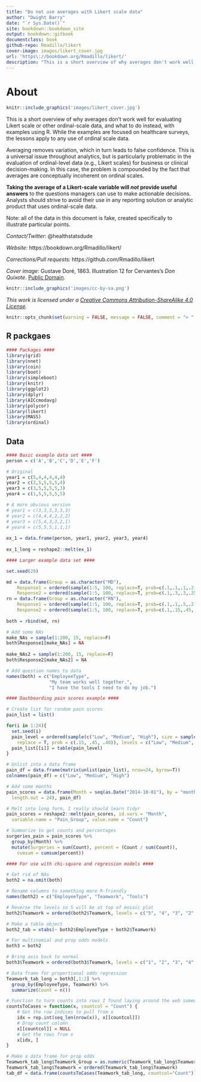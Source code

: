 ```yaml
--- 
title: "Do not use averages with Likert scale data"
author: "Dwight Barry"
date: "`r Sys.Date()`"
site: bookdown::bookdown_site
output: bookdown::gitbook
documentclass: book
github-repo: Rmadillo/likert
cover-image: images/likert_cover.jpg
url: 'https\://bookdown.org/Rmadillo/likert/'
description: "This is a short overview of why averages don't work well for evaluating Likert scale or other ordinal-scale data, and what to do instead, with examples using R."
---
```


# About {-}

```r
knitr::include_graphics('images/likert_cover.jpg')
```

This is a short overview of why averages don't work well for evaluating Likert scale or other ordinal-scale data, and what to do instead, with examples using R. While the examples are focused on healthcare surveys, the lessons apply to any use of ordinal scale data.  

Averaging removes variation, which in turn leads to false confidence. This is a universal issue throughout analytics, but is particularly problematic in the evaluation of ordinal-level data (e.g., Likert scales) for business or clinical decision-making. In this case, the problem is compounded by the fact that averages are conceptually incoherent on ordinal scales.   

**Taking the average of a Likert-scale variable will *not* provide useful answers** to the questions managers can use to make actionable decisions. Analysts should strive to avoid their use in any reporting solution or analytic product that uses ordinal-scale data.  

Note: all of the data in this document is fake, created specifically to illustrate particular points. 

*Contact/Twitter:* @healthstatsdude   

*Website:* https://bookdown.org/Rmadillo/likert/  

*Corrections/Pull requests:* https://github.com/Rmadillo/likert   

*Cover image*: Gustave Doré, 1863. Illustration 12 for Cervantes's *Don Quixote*. [Public Domain]( https://commons.wikimedia.org/w/index.php?curid=677913).  


```r
knitr::include_graphics('images/cc-by-sa.png')
```

*This work is licensed under a [Creative Commons Attribution-ShareAlike 4.0 License](https://creativecommons.org/licenses/by-sa/4.0/).*  

```r
knitr::opts_chunk$set(warning = FALSE, message = FALSE, comment = "> ", fig.height = 3, fig.align = "center")
```

## R packgaes {-}

```r
#### Packages ####
library(grid)
library(nnet)
library(coin)
library(boot)
library(simpleboot)
library(knitr)
library(ggplot2)
library(dplyr)
library(AICcmodavg)
library(polycor)
library(likert)
library(MASS)
library(ordinal)
```

## Data {-}

```r
#### Basic example data set ####
person = c('A','B','C','D','E','F')

# Original 
year1 = c(5,4,4,4,4,4)
year2 = c(2,5,5,5,5,4)
year3 = c(3,5,5,5,5,3)
year4 = c(1,5,5,5,5,5)

# A more obvious version
# year1 = c(3,3,3,3,3,3)
# year2 = c(4,4,4,2,2,2)
# year3 = c(5,4,3,3,2,1)
# year4 = c(5,5,5,1,1,1)
 
ex_1 = data.frame(person, year1, year2, year3, year4)
 
ex_1_long = reshape2::melt(ex_1)

#### Larger example data set ####

set.seed(29)

md = data.frame(Group = as.character("MD"), 
    Response1 = ordered(sample(1:5, 100, replace=T, prob=c(.1,.1,.1,.2,.5))), 
    Response2 = ordered(sample(1:5, 100, replace=T, prob=c(.1,.3,.3,.25,.15))))
rn = data.frame(Group = as.character("RN"), 
    Response1 = ordered(sample(1:5, 100, replace=T, prob=c(.1,.1,.5,.2,.1))), 
    Response2 = ordered(sample(1:5, 100, replace=T, prob=c(.1,.15,.45,.15,.15))))
 
both = rbind(md, rn)

# Add some NAs 
make_NAs = sample(1:200, 15, replace=F)
both$Response1[make_NAs] = NA
 
make_NAs2 = sample(1:200, 15, replace=F)
both$Response2[make_NAs2] = NA

# Add question names to data
names(both) = c("EmployeeType", 
                "My team works well together.", 
                "I have the tools I need to do my job.")

#### Dashboarding pain scores example ####

# Create list for random pain scores
pain_list = list()

for(i in 1:24){
  set.seed(i)
  pain_level = ordered(sample(c("Low", "Medium", "High"), size = sample(10:30),
    replace = T, prob = c(.15, .45, .40)), levels = c("Low", "Medium", "High"))
  pain_list[[i]] = table(pain_level)
}

# Unlist into a data frame
pain_df = data.frame(matrix(unlist(pain_list), nrow=24, byrow=T))
colnames(pain_df) = c("Low", "Medium", "High")

# Add some months
pain_scores = data.frame(Month = seq(as.Date("2014-10-01"), by = "month", 
  length.out = 24), pain_df)

# Melt into long form, I really should learn tidyr
pain_scores = reshape2::melt(pain_scores, id.vars = "Month", 
  variable.name = "Pain_Group", value.name = "Count")

# Summarize to get counts and percentages
surgeries_pain = pain_scores %>% 
  group_by(Month) %>%
  mutate(Surgeries = sum(Count), percent = (Count / sum(Count)), 
    cumsum = cumsum(percent))

#### For use with chi-square and regression models ####

# Get rid of NAs
both2 = na.omit(both)

# Rename columns to something more R-friendly
names(both2) = c("EmployeeType", "Teamwork", "Tools")

# Reverse the levels so 5 will be at top of mosaic plot
both2$Teamwork = ordered(both2$Teamwork, levels = c("5", "4", "3", "2", "1"))

# Make a table object
both2_tab = xtabs(~ both2$EmployeeType + both2$Teamwork)

# For multinomial and prop odds models
both3 = both2

# Bring axis back to normal
both3$Teamwork = ordered(both3$Teamwork, levels = c("1", "2", "3", "4", "5"))

# Data frame for proportional odds regression
Teamwork_tab_long = both3[,1:2] %>%
  group_by(EmployeeType, Teamwork) %>%
  summarize(Count = n())

# Function to turn counts into rows I found laying around the web somewhere
countsToCases = function(x, countcol = "Count") {
    # Get the row indices to pull from x
    idx = rep.int(seq_len(nrow(x)), x[[countcol]])
    # Drop count column
    x[[countcol]] = NULL
    # Get the rows from x
    x[idx, ]
}

# Make a data frame for prop odds
Teamwork_tab_long$Teamwork_Group = as.numeric(Teamwork_tab_long$Teamwork) 
Teamwork_tab_long$Teamwork = ordered(Teamwork_tab_long$Teamwork) 
tab_df = data.frame(countsToCases(Teamwork_tab_long, countcol="Count"))
```
